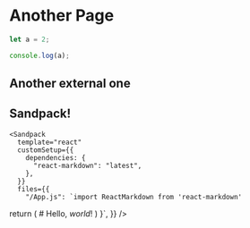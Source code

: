 # Another Page

```js filename="demo.js" {3} copy
let a = 2;

console.log(a);
```

## Another external one


<Slideshow file="/module1/test" />

## Sandpack!


    <Sandpack
      template="react"
      customSetup={{
        dependencies: {
          "react-markdown": "latest",
        },
      }}
      files={{
        "/App.js": `import ReactMarkdown from 'react-markdown'

  return (
    <ReactMarkdown>
      # Hello, *world*!
    </ReactMarkdown>
  )
}`,
      }}
    />
